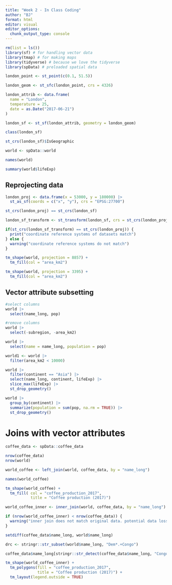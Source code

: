 ```yaml
---
title: "Week 2 - In Class Coding"
author: "BJ"
format: html
editor: visual
editor_options: 
  chunk_output_type: console
---
```


```r
rm(list = ls())
library(sf) # for handling vector data
library(tmap) # for making maps
library(tidyverse) # because we love the tidyverse
library(spData) # preloaded spatial data

```

```r
london_point <- st_point(c(0.1, 51.5))

london_geom <- st_sfc(london_point, crs = 4326)

london_attrib <- data.frame(
  name = "London",
  temperature = 25, 
  date = as.Date("2017-06-21")
)

london_sf <- st_sf(london_attrib, geometry = london_geom)

class(london_sf)

st_crs(london_sf)$IsGeographic
```


```r
world <- spData::world

names(world)

summary(world$lifeExp)
```

## Reprojecting data

```r
london_proj <- data.frame(x = 53000, y = 180000) |>
  st_as_sf(coords = c("x", "y"), crs = "EPSG:27700")

st_crs(london_proj) == st_crs(london_sf)

london_sf_transform <- st_transform(london_sf, crs = st_crs(london_proj)) 
```

```r
if(st_crs(london_sf_transform) == st_crs(london_proj)) {
  print("coordinate reference systems of datasets match")
} else {
  warning("coordinate reference systems do not match")
}
```

```r
tm_shape(world, projection = 8857) +
  tm_fill(col = "area_km2")
```

```r
tm_shape(world, projection = 3395) +
  tm_fill(col = "area_km2")
```

## Vector attribute subsetting

```r
#select columns
world |>
  select(name_long, pop)

#remove columns
world |>
  select(-subregion, -area_km2)

world |>
  select(name = name_long, population = pop)
```

```r
world1 <- world |>
  filter(area_km2 < 10000)
```

```r
world |>
  filter(continent == "Asia") |>
  select(name_long, continent, lifeExp) |>
  slice_max(lifeExp) |>
  st_drop_geometry()
```

```r
world |>
  group_by(continent) |>
  summarize(population = sum(pop, na.rm = TRUE)) |>
  st_drop_geometry()
```

# Joins with vector attributes

```r
coffee_data <- spData::coffee_data

nrow(coffee_data)
nrow(world) 
```

```r
world_coffee <- left_join(world, coffee_data, by = "name_long")

names(world_coffee)
```

```r
tm_shape(world_coffee) +
  tm_fill( col = "coffee_production_2017",
           title = "Coffee production (2017)")
```

```r
world_coffee_inner <- inner_join(world, coffee_data, by = "name_long")

if (nrow(world_coffee_inner) < nrow(coffee_data)) {
  warning("inner join does not match original data. potential data loss during join")
}
```

```r
setdiff(coffee_data$name_long, world$name_long)
```

```r
drc <- stringr::str_subset(world$name_long, "Dem*.+Congo")

coffee_data$name_long[stringr::str_detect(coffee_data$name_long, "Congo")] <- drc
```

```r
tm_shape(world_coffee_inner) +
  tm_polygons(fill = "coffee_production_2017",
              title = "Coffee production (2017)") +
  tm_layout(legend.outside = TRUE)
```





